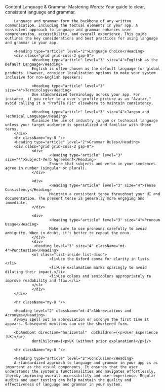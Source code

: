 
<Meta title="Content/Language" />

<Unstyled>
        <Subheading>Content</Subheading>
        <Heading type="article" level="1">Language & Grammar</Heading>
        <Lead>Mastering Words: Your guide to clear, consistent language and grammar.</Lead>

        Language and grammar form the backbone of any written communication, including the textual elements in your app. A consistent approach to language and grammar enhances user comprehension, accessibility, and overall experience. This guide outlines the key considerations and best practices for using language and grammar in your app.

        <Heading type="article" level="2">Language Choice</Heading>
        <div class="grid grid-cols-2 gap-8">
                <Heading type="article" level="3" size="4">English as the Default Language</Heading>
                English is often chosen as the default language for global products. However, consider localization options to make your system inclusive for non-English speakers.

                <Heading type="article" level="3" size="4">Terminology</Heading>
                Use standardized terminology across your app. For instance, if you refer to a user's profile picture as an "Avatar," avoid calling it a "Profile Pic" elsewhere to maintain consistency.

                <Heading type="article" level="3" size="4">Jargon and Technical Language</Heading>
                Minimize the use of industry jargon or technical language unless your target audience is specialized and familiar with those terms.
        </div>
        <hr className="my-8 "/>
        <Heading type="article" level="2">Grammar Rules</Heading>
        <div class="grid grid-cols-2 gap-8">
                <div>
                        <Heading type="article" level="3" size="4">Subject-Verb Agreement</Heading>
                        Ensure that subjects and verbs in your sentences agree in number (singular or plural).
                </div>

                <div>
                        <Heading type="article" level="3" size="4">Tense Consistency</Heading>
                        Maintain a consistent tense throughout your UI and documentation. The present tense is generally more engaging and immediate.
                </div>

                <div>
                        <Heading type="article" level="3" size="4">Pronoun Usage</Heading>
                        Make sure to use pronouns carefully to avoid ambiguity. When in doubt, it's better to repeat the noun.
                </div>
                <div>
                 <Heading level="3" size="4" className="mt-4">Punctuation</Heading>
                <ul class="list-inside list-disc">
                        <li>Use the Oxford comma for clarity in lists.</li>
                        <li>Use exclamation marks sparingly to avoid diluting their impact.</li>
                        <li>Use colons and semicolons appropriately to improve readability and flow.</li>
                </ul>
                </div>
        </div>

        <hr className="my-8 "/>

        <Heading level="2" className="mt-4">Abbreviations and Acronyms</Heading>
        Always spell out an abbreviation or acronym the first time it appears. Subsequent mentions can use the shortened form.

        <DoAndDont direction="horizontal"  doChildren={<p>User Experience (UX)</p>} 
                dontChildren={<p>UX (without prior explanation)</p>}/>

        <hr className="my-8 "/>

        <Heading type="article" level="2">Conclusion</Heading>
        A standardized approach to language and grammar in your app is as important as the visual components. It ensures that the user understands the system's functionalities and navigates effortlessly, thereby improving overall accessibility and user experience. Regular audits and user testing can help maintain the quality and effectiveness of language and grammar in your system.

</Unstyled>
